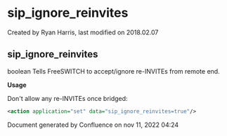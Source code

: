 
# sip_ignore_reinvites 

 Created by  Ryan Harris, last modified on 2018.02.07

## sip_ignore_reinvites

boolean Tells FreeSWITCH to accept/ignore re-INVITEs from remote end.

**Usage**

Don't allow any re-INVITEs once bridged:

```xml
<action application="set" data="sip_ignore_reinvites=true"/>
```

Document generated by Confluence on nov 11, 2022 04:24
